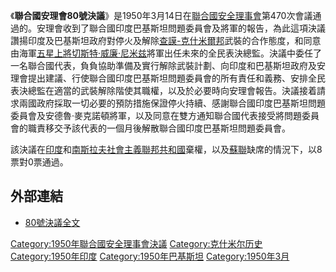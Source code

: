 {{Infobox UN resolution
|number = 80
|organ = SC
|year = 1950年
|date = 3月14日
|meeting = 470
|code =S/RES/80
|document = http://www.un.org/zh/documents/view_doc.asp?symbol=S/RES/80(1950)
|for = 8
|abstention = 2
|against = 0
|subject = 印度巴基斯坦問題
|result = 通過
|image = Kashmir map.svg
|caption = 查謨-克什米爾邦
}}

《'''聯合國安理會80號決議'''》是1950年3月14日在[[聯合國安全理事會|聯合國安全理事會]]第470次會議通過的。安理會收到了聯合國印度巴基斯坦問題委員會及{{link-en|安德魯·麥克諾頓|Andrew McNaughton}}將軍的報告，為此這項決議讚揚印度及巴基斯坦政府對停火及解除[[查謨-克什米爾邦|查謨-克什米爾邦]]武裝的合作態度，和同意由海軍[[五星上將|五星上將]][[切斯特·威廉·尼米兹|切斯特·威廉·尼米兹]]將軍出任未來的全民表決總監。決議中委任了一名聯合國代表，負負協助準備及實行解除武裝計劃、向印度和巴基斯坦政府及安理會提出建議、行使聯合國印度巴基斯坦問題委員會的所有責任和義務、安排全民表決總監在適當的武裝解除階使其職權，以及於必要時向安理會報告。決議接着請求兩國政府採取一切必要的預防措施保證停火持續、感謝聯合國印度巴基斯坦問題委員會及安德魯·麥克諾頓將軍，以及同意在雙方通知聯合國代表接受將問題委員會的職責移交予該代表的一個月後解散聯合國印度巴基斯坦問題委員會。

該決議在[[印度|印度]]和[[南斯拉夫社會主義聯邦共和國|南斯拉夫社會主義聯邦共和國]]棄權，以及[[蘇聯|蘇聯]]缺席的情況下，以8票對0票通過。

==外部連結==
*[http://www.un.org/zh/documents/view_doc.asp?symbol=S/RES/80(1950) 80號決議全文] {{Wayback|url=http://www.un.org/zh/documents/view_doc.asp?symbol=S%2FRES%2F80%281950%29 |date=20150327025652 }}

{{UN-stub}}
{{UNSCR 1950}}

[[Category:1950年聯合國安全理事會決議|Category:1950年聯合國安全理事會決議]]
[[Category:克什米尔历史|Category:克什米尔历史]]
[[Category:1950年印度|Category:1950年印度]]
[[Category:1950年巴基斯坦|Category:1950年巴基斯坦]]
[[Category:1950年3月|Category:1950年3月]]